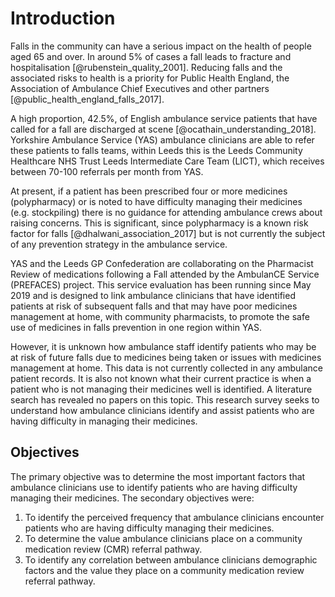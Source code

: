 # Introduction {-}

Falls in the community can have a serious impact on the health of people aged 65 and over. In around 5% of cases a fall leads to fracture and hospitalisation [@rubenstein_quality_2001]. Reducing falls and the associated risks to health is a priority for Public Health England, the Association of Ambulance Chief Executives and other partners [@public_health_england_falls_2017].

A high proportion, 42.5%, of English ambulance service patients that have called for a fall are discharged at scene [@ocathain_understanding_2018]. Yorkshire Ambulance Service (YAS) ambulance clinicians are able to refer these patients to falls teams, within Leeds this is the Leeds Community Healthcare NHS Trust Leeds Intermediate Care Team (LICT), which receives between 70-100 referrals per month from YAS.

At present, if a patient has been prescribed four or more medicines (polypharmacy) or is noted to have difficulty managing their medicines (e.g. stockpiling) there is no guidance for attending ambulance crews about raising concerns. This is significant, since polypharmacy is a known risk factor for falls [@dhalwani_association_2017] but is not currently the subject of any prevention strategy in the ambulance service.

YAS and the Leeds GP Confederation are collaborating on the Pharmacist Review of medications following a Fall attended by the AmbulanCE Service (PREFACES) project. This service evaluation has been running since May 2019 and is designed to link ambulance clinicians that have identified patients at risk of subsequent falls and that may have poor medicines management at home, with community pharmacists, to promote the safe use of medicines in falls prevention in one region within YAS. 

However, it is unknown how ambulance staff identify patients who may be at risk of future falls due to medicines being taken or issues with medicines management at home. This data is not currently collected in any ambulance patient records. It is also not known what their current practice is when a patient who is not managing their medicines well is identified. A literature search has revealed no papers on this topic. This research survey seeks to understand how ambulance clinicians identify and assist patients who are having difficulty in managing their medicines. 

## Objectives
The primary objective was to determine the most important factors that ambulance clinicians use to identify patients who are having difficulty managing their medicines. The secondary objectives were:

1.  To identify the perceived frequency that ambulance clinicians encounter patients who are having difficulty managing their medicines.
2.  To determine the value ambulance clinicians place on a community medication review (CMR) referral pathway.
3.  To identify any correlation between ambulance clinicians demographic factors and the value they place on a community medication review referral pathway.

